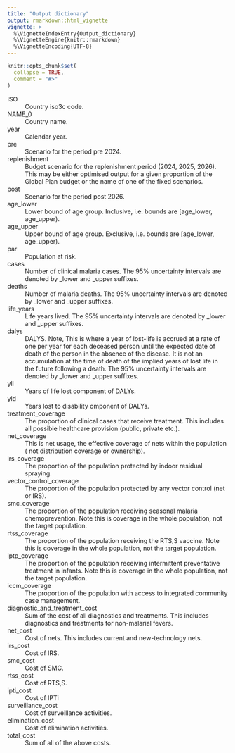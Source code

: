 ```yaml
---
title: "Output dictionary"
output: rmarkdown::html_vignette
vignette: >
  %\VignetteIndexEntry{Output_dictionary}
  %\VignetteEngine{knitr::rmarkdown}
  %\VignetteEncoding{UTF-8}
---
```


```r
knitr::opts_chunk$set(
  collapse = TRUE,
  comment = "#>"
)
```



ISO
  : Country iso3c code.
  
NAME_0
  : Country name.
  
year
  : Calendar year.

pre
  : Scenario for the period pre 2024.

replenishment
  : Budget scenario for the replenishment period (2024, 2025, 2026). This may be
  either optimised output for a given proportion of the Global Plan budget or the
  name of one of the fixed scenarios.
  
post
  : Scenario for the period post 2026.
  
age_lower
  : Lower bound of age group. Inclusive, i.e. bounds are [age_lower, age_upper).
  
age_upper
  : Upper bound of age group. Exclusive, i.e. bounds are [age_lower, age_upper).
  
par
  : Population at risk.
  
cases
  : Number of clinical malaria cases. The 95% uncertainty intervals are denoted by _lower and _upper suffixes.
  
deaths
  : Number of malaria deaths. The 95% uncertainty intervals are denoted by _lower and _upper suffixes.
  
life_years
  : Life years lived. The 95% uncertainty intervals are denoted by _lower and _upper suffixes.
  
dalys
  : DALYS. Note, This is where a year of lost-life is accrued at a rate of one 
  per year for each deceased person until the expected date of death of the 
  person in the absence of the disease. It is not an accumulation at the time 
  of death of the implied years of lost life in the future following a death. 
  The 95% uncertainty intervals are denoted by _lower and _upper suffixes.
  
yll
  : Years of life lost component of DALYs.
  
yld
  : Years lost to disability omponent of DALYs.
  
treatment_coverage
  : The proportion of clinical cases that receive treatment. This includes all
  possible healthcare provision (public, private etc.).
  
net_coverage
  : This is net usage, the effective coverage of nets within the population (
  not distribution coverage or ownership).
  
irs_coverage
  : The proportion of the population protected by indoor residual spraying.
  
vector_control_coverage
  : The proportion of the population protected by any vector control (net or IRS).
  
smc_coverage
  : The proportion of the population receiving seasonal malaria chemoprevention.
  Note this is coverage in the whole population, not the target population.
  
rtss_coverage
  : The proportion of the population receiving the RTS,S vaccine.
  Note this is coverage in the whole population, not the target population.
  
iptp_coverage
  : The proportion of the population receiving intermittent preventative treatment in infants.
  Note this is coverage in the whole population, not the target population.
  
iccm_coverage
  : The proportion of the population with access to integrated community case management.

diagnostic_and_treatment_cost
  : Sum of the cost of all diagnostics and treatments. This includes diagnostics
  and treatments for non-malarial fevers.
  
net_cost
  : Cost of nets. This includes current and new-technology nets.

irs_cost
  : Cost of IRS.
  
smc_cost
  : Cost of SMC.
  
rtss_cost
  : Cost of RTS,S.

ipti_cost
  : Cost of IPTi
  
surveillance_cost
  : Cost of surveillance activities.
  
elimination_cost
  : Cost of elimination activities.
  
total_cost
  :  Sum of all of the above costs.
  

